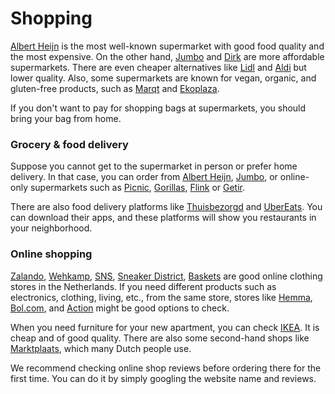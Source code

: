 <meta id="shopping" title="Shopping" />

# Shopping

[Albert Heijn](https://www.ah.nl/) is the most well-known supermarket with good food quality and the most expensive. On the other hand, [Jumbo](https://www.jumbo.com/) and [Dirk](https://www.dirk.nl/) are more affordable supermarkets. There are even cheaper alternatives like [Lidl](https://www.lidl.nl/) and [Aldi](https://www.aldi.nl/) but lower quality. Also, some supermarkets are known for vegan, organic, and gluten-free products, such as [Marqt](https://www.marqt.nl/) and [Ekoplaza](https://www.ekoplaza.nl/nl).

<callout>
    If you don't want to pay for shopping bags at supermarkets, you should bring
    your bag from home.
</callout>

<youtube id="huef5TCBMIw" />

### Grocery & food delivery

Suppose you cannot get to the supermarket in person or prefer home delivery. In that case, you can order from [Albert Heijn](https://www.ah.nl/over-ah/app), [Jumbo](https://www.jumbo.com/), or online-only supermarkets such as [Picnic](https://picnic.app/nl/), [Gorillas](https://gorillas.io/en), [Flink](https://www.goflink.com/en) or [Getir](https://getir.com/nl/).

There are also food delivery platforms like [Thuisbezorgd](https://www.thuisbezorgd.nl/en/) and [UberEats](https://www.ubereats.com/nl). You can download their apps, and these platforms will show you restaurants in your neighborhood.

### Online shopping

[Zalando](https://www.zalando.nl/), [Wehkamp](https://www.wehkamp.nl/), [SNS](https://www.sneakersnstuff.com/en), [Sneaker District](https://www.sneakerdistrict.nl/), [Baskets](https://www.baskets-store.com/nl/) are good online clothing stores in the Netherlands. If you need different products such as electronics, clothing, living, etc., from the same store, stores like [Hemma](https://www.hema.nl/), [Bol.com](https://www.bol.com/nl/nl/), and [Action](https://www.action.com/nl-nl/) might be good options to check.

When you need furniture for your new apartment, you can check [IKEA](https://www.ikea.com/nl/en/). It is cheap and of good quality. There are also some second-hand shops like [Marktplaats](https://www.marktplaats.nl/), which many Dutch people use.

<callout type="warning">
    We recommend checking online shop reviews before ordering there for the
    first time. You can do it by simply googling the website name and reviews.
</callout>
